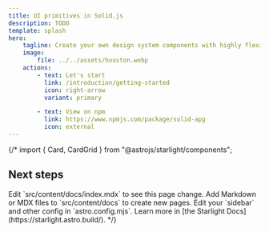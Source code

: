 ```yaml
---
title: UI primitives in Solid.js
description: TODO
template: splash
hero:
    tagline: Create your own design system components with highly flexible and easy to use UI primitives.
    image:
        file: ../../assets/houston.webp
    actions:
        - text: Let's start
          link: /introduction/getting-started
          icon: right-arrow
          variant: primary

        - text: View on npm
          link: https://www.npmjs.com/package/solid-apg
          icon: external
---
```


{/* import { Card, CardGrid } from "@astrojs/starlight/components";

## Next steps

<CardGrid stagger>
	<Card title="Update content" icon="pencil">
		Edit `src/content/docs/index.mdx` to see this page change.
	</Card>
	<Card title="Add new content" icon="add-document">
		Add Markdown or MDX files to `src/content/docs` to create new pages.
	</Card>
	<Card title="Configure your site" icon="setting">
		Edit your `sidebar` and other config in `astro.config.mjs`.
	</Card>
	<Card title="Read the docs" icon="open-book">
		Learn more in [the Starlight Docs](https://starlight.astro.build/).
	</Card>
</CardGrid>*/}
